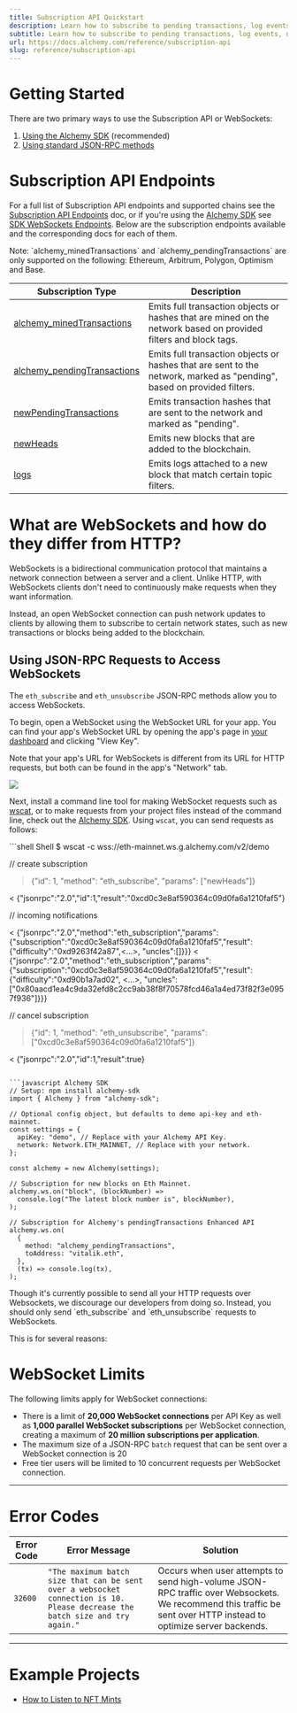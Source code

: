 ```yaml
---
title: Subscription API Quickstart
description: Learn how to subscribe to pending transactions, log events, new blocks and more using WebSockets on Ethereum, Polygon, Arbitrum, and Optimism.
subtitle: Learn how to subscribe to pending transactions, log events, new blocks and more using WebSockets on Ethereum, Polygon, Arbitrum, and Optimism.
url: https://docs.alchemy.com/reference/subscription-api
slug: reference/subscription-api
---
```


# Getting Started

There are two primary ways to use the Subscription API or WebSockets:

1. [Using the Alchemy SDK](/reference/alchemy-sdk-quickstart) (recommended)
2. [Using standard JSON-RPC methods](#using-json-rpc-requests-to-access-websockets)

# Subscription API Endpoints

For a full list of Subscription API endpoints and supported chains see the [Subscription API Endpoints](/reference/subscription-api-endpoints) doc, or if you're using the [Alchemy SDK](/reference/alchemy-sdk-quickstart) see [SDK WebSockets Endpoints](/reference/sdk-websockets-endpoints). Below are the subscription endpoints available and the corresponding docs for each of them.

<Info>
  Note: `alchemy_minedTransactions` and `alchemy_pendingTransactions` are only
  supported on the following: Ethereum, Arbitrum, Polygon, Optimism and Base.
</Info>

| Subscription Type                                                     | Description                                                                                                            |
| --------------------------------------------------------------------- | ---------------------------------------------------------------------------------------------------------------------- |
| [alchemy\_minedTransactions](/reference/alchemy-minedtransactions)     | Emits full transaction objects or hashes that are mined on the network based on provided filters and block tags.       |
| [alchemy\_pendingTransactions](/reference/alchemy-pendingtransactions) | Emits full transaction objects or hashes that are sent to the network, marked as "pending", based on provided filters. |
| [newPendingTransactions](/reference/newpendingtransactions)           | Emits transaction hashes that are sent to the network and marked as "pending".                                         |
| [newHeads](/reference/newheads)                                       | Emits new blocks that are added to the blockchain.                                                                     |
| [logs](/reference/logs)                                               | Emits logs attached to a new block that match certain topic filters.                                                   |

# What are WebSockets and how do they differ from HTTP?

WebSockets is a bidirectional communication protocol that maintains a network connection between a server and a client. Unlike HTTP, with WebSockets clients don't need to continuously make requests when they want information.

Instead, an open WebSocket connection can push network updates to clients by allowing them to subscribe to certain network states, such as new transactions or blocks being added to the blockchain.

## Using JSON-RPC Requests to Access WebSockets

The `eth_subscribe` and `eth_unsubscribe` JSON-RPC methods allow you to access WebSockets.

To begin, open a WebSocket using the WebSocket URL for your app. You can find your app's WebSocket URL by opening the app's page in [your dashboard](https://dashboard.alchemy.com/?a=30fdcb2c1f) and clicking "View Key".

Note that your app's URL for WebSockets is different from its URL for HTTP requests, but both can be found in the app's "Network" tab.

![](2cbc56a-image.png)

Next, install a command line tool for making WebSocket requests such as [wscat](https://github.com/websockets/wscat), or to make requests from your project files instead of the command line, check out the [Alchemy SDK](/reference/sdk-websockets-endpoints). Using `wscat`, you can send requests as follows:

<CodeGroup>
  ```shell Shell
  $ wscat -c wss://eth-mainnet.ws.g.alchemy.com/v2/demo

  // create subscription

  > {"id": 1, "method": "eth_subscribe", "params": ["newHeads"]}

  < {"jsonrpc":"2.0","id":1,"result":"0xcd0c3e8af590364c09d0fa6a1210faf5"}

  // incoming notifications

  < {"jsonrpc":"2.0","method":"eth_subscription","params":{"subscription":"0xcd0c3e8af590364c09d0fa6a1210faf5","result":{"difficulty":"0xd9263f42a87",<...>, "uncles":[]}}}
  < {"jsonrpc":"2.0","method":"eth_subscription","params":{"subscription":"0xcd0c3e8af590364c09d0fa6a1210faf5","result":{"difficulty":"0xd90b1a7ad02", <...>, "uncles":["0x80aacd1ea4c9da32efd8c2cc9ab38f8f70578fcd46a1a4ed73f82f3e0957f936"]}}}

  // cancel subscription

  > {"id": 1, "method": "eth_unsubscribe", "params": ["0xcd0c3e8af590364c09d0fa6a1210faf5"]}

  < {"jsonrpc":"2.0","id":1,"result":true}
  ```

  ```javascript Alchemy SDK
  // Setup: npm install alchemy-sdk
  import { Alchemy } from "alchemy-sdk";

  // Optional config object, but defaults to demo api-key and eth-mainnet.
  const settings = {
    apiKey: "demo", // Replace with your Alchemy API Key.
    network: Network.ETH_MAINNET, // Replace with your network.
  };

  const alchemy = new Alchemy(settings);

  // Subscription for new blocks on Eth Mainnet.
  alchemy.ws.on("block", (blockNumber) =>
    console.log("The latest block number is", blockNumber),
  );

  // Subscription for Alchemy's pendingTransactions Enhanced API
  alchemy.ws.on(
    {
      method: "alchemy_pendingTransactions",
      toAddress: "vitalik.eth",
    },
    (tx) => console.log(tx),
  );
  ```
</CodeGroup>

<Warning>
  Though it's currently possible to send all your HTTP requests over Websockets, we discourage our developers from doing so. Instead, you should only send `eth_subscribe` and `eth_unsubscribe` requests to WebSockets.

  This is for several reasons:
</Warning>

# WebSocket Limits

The following limits apply for WebSocket connections:

* There is a limit of **20,000 WebSocket connections** per API Key as well as **1,000 parallel WebSocket subscriptions** per WebSocket connection, creating a maximum of **20 million subscriptions per application**.
* The maximum size of a JSON-RPC `batch` request that can be sent over a WebSocket connection is 20
* Free tier users will be limited to 10 concurrent requests per WebSocket connection.

***

# Error Codes

| Error Code | Error Message                                                                                                                | Solution                                                                                                                                                         |
| ---------- | ---------------------------------------------------------------------------------------------------------------------------- | ---------------------------------------------------------------------------------------------------------------------------------------------------------------- |
| `32600`    | `"The maximum batch size that can be sent over a websocket connection is 10. Please decrease the batch size and try again."` | Occurs when user attempts to send high-volume JSON-RPC traffic over Websockets. We recommend this traffic be sent over HTTP instead to optimize server backends. |

***

# Example Projects

* [How to Listen to NFT Mints](/docs/how-to-listen-to-nft-mints)
